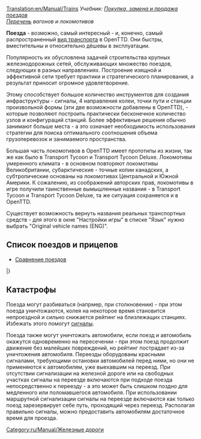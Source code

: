 [[Translation:en/Manual/Trains]]
{{ru/Перевод|en/Manual/Trains|85}}
{{ru/Manual/Оглавление}}
''Учебник: [[ru/Manual/Покупка и продажа поездов|Покупка, замена и продажа поездов]]''<br>
''[[:Category:ru/Manual/Поезда|Перечень]] вагонов и локомотивов''

'''Поезда''' - возможно, самый интересный - и, конечно, самый распространенный [[ru/Manual/Транспорт|вид транспорта]] в OpenTTD. Они быстры, вместительны и относительно дёшевы в эксплуатации.

Популярность их обусловлена задачей строительства крупных железнодорожных сетей, обслуживающих множество поездов, следующих в разных направлениях. Построение изящной и эффективной сети требует практики и стратегического планирования, а результат приносит огромное удовлетворение.

Этому способствует большое количество инструментов для создания инфраструктуры - сигналы, 4 направления колеи, точки пути и станции произвольной формы (эти две возможности добавлены в OpenTTD), - которые позволяют построить практически бесконечное количество узлов и конфигураций станций. Более эффективные решения обычно занимают больше места - а это означает необходимость использования стратегии для поиска оптимального соотношения объема грузоперевозок и занимаемого пространства.

Большая часть локомотивов в OpenTTD имеет прототипы из жизни, так же как было в Transport Tycoon и Transport Tycoon Deluxe. Локомотивы умеренного климата - в основном повторяют локомотивы Великобритании, субарктические - точные копии канадских, а субтропические основаны на локомотивах Центральной и Южной Америки. К сожалению, из соображений авторских прав, локомотивы в игре получили таинственные вымышленные названия - в Transport Tycoon и Transport Tycoon Deluxe, та же ситуация сохраняется и в OpenTTD. 

Существует возможность вернуть названия реальных транспортных средств - для этого в окне "Настройки игры" в списке "Язык" нужно выбрать "Original vehicle names (ENG)".
{{ru/Возможность|-0.6.3|text=(с 0.3.4)}}

==Список поездов и прицепов==

* [[ru/Manual/Base Set/Trains/Сравнение поездов|Сравнение поездов]]

{{ru/Manual/Шапка транспортно-климатической таблицы}}
{{en/Manual/VehicleTable/Header|Паровые локомотивы}}
{{en/Manual/VehicleTable/Row|
*[[File:en/Manual/Base Set/Trains/Kirbypaultank.png|Паровоз Kirby Paul Tank]] [[ru/Manual/Base Set/Trains/Kirby Paul Tank|Kirby Paul Tank]]
*[[File:en/Manual/Base Set/Trains/Chaneyjubilee.png|Паровоз Chaney "Jubilee"]] [[ru/Manual/Base Set/Trains/Chaney 'Jubilee'|Chaney "Jubilee"]]
*[[File:en/Manual/Base Set/Trains/Ginzua4.png|Паровоз Ginzu "A4"]] [[ru/Manual/Base Set/Trains/Ginzu 'A4'|Ginzu "A4"]]
*[[File:en/Manual/Base Set/Trains/Sh8p.png|Паровоз SH "8P"]] [[ru/Manual/Base Set/Trains/SH '8P'|SH "8P"]]
|
*[[File:en/Manual/Base Set/Trains/Wills280.png|Паровоз Wills 2-8-0]] [[ru/Manual/Base Set/Trains/Wills 2-8-0|Wills 2-8-0]]
|
*[[File:en/Manual/Base Set/Trains/Wills280.png|Паровоз Wills 2-8-0]] [[ru/Manual/Base Set/Trains/Wills 2-8-0|Wills 2-8-0]]
|
*[[File:en/Manual/Base Set/Trains/Ploddyphutchoochoo.png|Паровоз Ploddyphut Choo-Choo]] [[ru/Manual/Base Set/Trains/Ploddyphut Choo-Choo|Ploddyphut Choo-Choo]]
*[[File:en/Manual/Base Set/Trains/Powernautchoochoo.png|Паровоз Powernaut Choo-Choo]] [[ru/Manual/Base Set/Trains/Powernaut Choo-Choo|Powernaut Choo-Choo]]
*[[File:en/Manual/Base Set/Trains/Mightymoverchoochoo.png|Паровоз Might Mover Choo-Choo]] [[ru/Manual/Base Set/Trains/Mightymover Choo-Choo|Might Mover Choo-Choo]]
}}
{{en/Manual/VehicleTable/Header|Дизельные локомотивы}}
{{en/Manual/VehicleTable/Row|
*[[File:en/Manual/Base Set/Trains/Manleymoreldmu.png|Тепловоз Manley-Morel DMU]] [[ru/Manual/Base Set/Trains/Manley-Morel DMU|Manley-Morel DMU]]
*[[File:en/Manual/Base Set/Trains/Shhendry25.png|Тепловоз SH/Hendry "25"]] [[ru/Manual/Base Set/Trains/Hendry '25'|SH/Hendry "25"]]
*[[File:en/Manual/Base Set/Trains/Floss47.png|Тепловоз Floss "47"]] [[ru/Manual/Base Set/Trains/Floss '47'|Floss "47"]]
*[[File:en/Manual/Base Set/Trains/Uu37.png|Тепловоз UU "37"]] [[ru/Manual/Base Set/Trains/UU '37'|UU "37"]]
*[[File:en/Manual/Base Set/Trains/Sh125.png|Тепловоз SH "125"]] [[ru/Manual/Base Set/Trains/SH '125'|SH "125"]]
*[[File:en/Manual/Base Set/Trains/Dash.png|Тепловоз "Dash"]] [[ru/Manual/Base Set/Trains/Dash|"Dash"]]
|
*[[File:en/Manual/Base Set/Trains/Mjs250.png|Тепловоз MJS 250]] [[ru/Manual/Base Set/Trains/MJS250|MJS250]]
*[[File:en/Manual/Base Set/Trains/Kelling3100.png|Тепловоз Kelling 3100]] [[ru/Manual/Base Set/Trains/Kelling 3100|Kelling 3100]]
*[[File:en/Manual/Base Set/Trains/Cs4000.png|Тепловоз CS4000]] [[ru/Manual/Base Set/Trains/CS4000|CS4000]]
*[[File:en/Manual/Base Set/Trains/Cs2400.png|Тепловоз CS2400]] [[ru/Manual/Base Set/Trains/CS2400|CS2400]]
*[[File:en/Manual/Base Set/Trains/Mjs1000.png|Тепловоз MJS 1000]] [[ru/Manual/Base Set/Trains/MJS 1000|MJS 1000]]
*[[File:en/Manual/Base Set/Trains/Centennial.png|Тепловоз Centennial]] [[ru/Manual/Base Set/Trains/Centennial|Centennial]]
*[[File:en/Manual/Base Set/Trains/Turnerturbo.png|Тепловоз Turner Turbo]] [[ru/Manual/Base Set/Trains/Turner Turbo|Turner Turbo]]
|
*[[File:en/Manual/Base Set/Trains/Mjs250.png|Тепловоз MJS 250]] [[ru/Manual/Base Set/Trains/MJS250|MJS250]]
*[[File:en/Manual/Base Set/Trains/Kelling3100.png|Тепловоз Kelling 3100]] [[ru/Manual/Base Set/Trains/Kelling 3100|Kelling 3100]]
*[[File:en/Manual/Base Set/Trains/Cs4000.png|Тепловоз CS4000]] [[ru/Manual/Base Set/Trains/CS4000|CS4000]]
*[[File:en/Manual/Base Set/Trains/Cs2400.png|Тепловоз CS2400]] [[ru/Manual/Base Set/Trains/CS2400|CS2400]]
*[[File:en/Manual/Base Set/Trains/Mjs1000.png|Тепловоз MJS 1000]] [[ru/Manual/Base Set/Trains/MJS 1000|MJS 1000]]
*[[File:en/Manual/Base Set/Trains/Centennial.png|Тепловоз Centennial]] [[ru/Manual/Base Set/Trains/Centennial|Centennial]]
*[[File:en/Manual/Base Set/Trains/Turnerturbo.png|Тепловоз Turner Turbo]] [[ru/Manual/Base Set/Trains/Turner Turbo|Turner Turbo]]
|
*[[File:en/Manual/Base Set/Trains/Ploddyphutdiesel.png|Ploddyphut Diesel]] [[ru/Manual/Base Set/Trains/Ploddyphut Diesel|Ploddyphut Diesel]]
*[[File:en/Manual/Base Set/Trains/Powernautdiesel.png|Powernaut Diesel]] [[ru/Manual/Base Set/Trains/Powernaut Diesel|Powernaut Diesel]]
}}
{{en/Manual/VehicleTable/Header|Электрические локомотивы}}
{{en/Manual/VehicleTable/Row|
*[[File:en/Manual/Base Set/Trains/Sh30.png|Электровоз SH "30"]] [[ru/Manual/Base Set/Trains/SH '30'|SH "30"]]
*[[File:en/Manual/Base Set/Trains/Sh40.png|Электровоз SH "40"]] [[ru/Manual/Base Set/Trains/SH '40'|SH "40"]]
*[[File:en/Manual/Base Set/Trains/Tim.png|Электровоз "T.I.M."]] [[ru/Manual/Base Set/Trains/T.I.M.|"T.I.M."]]
*[[File:en/Manual/Base Set/Trains/Asiastar.png|Электровоз "Asiastar"]] [[ru/Manual/Base Set/Trains/AsiaStar|"AsiaStar"]]
|
None
|
None
|
None
}}
{{en/Manual/VehicleTable/Header|Монорельсовые локомотивы}}
{{en/Manual/VehicleTable/Row|
*[[File:en/Manual/Base Set/Trains/X2001.png|Монорельсовый электровоз X2001]] [[ru/Manual/Base Set/Trains/X2001|'X2001']]
*[[File:en/Manual/Base Set/Trains/Millenniumz1.png|Монорельсовый электровоз Milennium 'Z1']] [[ru/Manual/Base Set/Trains/Millennium Z1|'Millennium Z1']]
|
*[[File:en/Manual/Base Set/Trains/X2001.png|Монорельсовый электровоз X2001]] [[ru/Manual/Base Set/Trains/X2001|'X2001']]
*[[File:en/Manual/Base Set/Trains/Millenniumz1.png|Монорельсовый электровоз Milennium 'Z1']] [[ru/Manual/Base Set/Trains/Millennium Z1|'Millennium Z1']]
|
*[[File:en/Manual/Base Set/Trains/X2001.png|Монорельсовый электровоз X2001]] [[ru/Manual/Base Set/Trains/X2001|'X2001']]
*[[File:en/Manual/Base Set/Trains/Millenniumz1.png|Монорельсовый электровоз Milennium 'Z1']] [[ru/Manual/Base Set/Trains/Millennium Z1|'Millennium Z1']]
|
*[[File:en/Manual/Base Set/Trains/Wizzowowz99.png|Монорельсовый электровоз Wizzowow 'Z99']] [[ru/Manual/Base Set/Trains/Wizzowow Z99|Wizzowow Z99]]
}}
{{en/Manual/VehicleTable/Header|Магнитопланы}}
{{en/Manual/VehicleTable/Row|
*[[File:en/Manual/Base Set/Trains/Lev1leviathan.png|Локомотив-магнитоплан 1: Leviathan]] [[ru/Manual/Base Set/Trains/Lev1 'Leviathan'|Lev1 'Leviathan']]
*[[File:en/Manual/Base Set/Trains/Lev2cyclops.png|Локомотив-магнитоплан 2: Cyclops]] [[ru/Manual/Base Set/Trains/Lev2 'Cyclops'|Lev2 'Cyclops']]
*[[File:en/Manual/Base Set/Trains/Lev3pegasus.png|Локомотив-магнитоплан 3: Pegasus]] [[ru/Manual/Base Set/Trains/Lev3 'Pegasus'|Lev3 'Pegasus']]
*[[File:en/Manual/Base Set/Trains/Lev4chimaerarhead.png|Локомотив-магнитоплан 4: Chimaera (передний)]] [[ru/Manual/Base Set/Trains/Lev4 'Chimaera'|Lev4 'Chimaera']]
|
*[[File:en/Manual/Base Set/Trains/Lev1leviathan.png|Локомотив-магнитоплан 1: Leviathan]] [[ru/Manual/Base Set/Trains/Lev1 'Leviathan'|Lev1 'Leviathan']]
*[[File:en/Manual/Base Set/Trains/Lev2cyclops.png|Локомотив-магнитоплан 2: Cyclops]] [[ru/Manual/Base Set/Trains/Lev2 'Cyclops'|Lev2 'Cyclops']]
*[[File:en/Manual/Base Set/Trains/Lev3pegasus.png|Локомотив-магнитоплан 3: Pegasus]] [[ru/Manual/Base Set/Trains/Lev3 'Pegasus'|Lev3 'Pegasus']]
*[[File:en/Manual/Base Set/Trains/Lev4chimaerarhead.png|Локомотив-магнитоплан 4: Chimaera (передний)]] [[ru/Manual/Base Set/Trains/Lev4 'Chimaera'|Lev4 'Chimaera']]
|
*[[File:en/Manual/Base Set/Trains/Lev1leviathan.png|Локомотив-магнитоплан 1: Leviathan]] [[ru/Manual/Base Set/Trains/Lev1 'Leviathan'|Lev1 'Leviathan']]
*[[File:en/Manual/Base Set/Trains/Lev2cyclops.png|Локомотив-магнитоплан 2: Cyclops]] [[ru/Manual/Base Set/Trains/Lev2 'Cyclops'|Lev2 'Cyclops']]
*[[File:en/Manual/Base Set/Trains/Lev3pegasus.png|Локомотив-магнитоплан 3: Pegasus]] [[ru/Manual/Base Set/Trains/Lev3 'Pegasus'|Lev3 'Pegasus']]
*[[File:en/Manual/Base Set/Trains/Lev4chimaerarhead.png|Локомотив-магнитоплан 4: Chimaera (передний)]] [[ru/Manual/Base Set/Trains/Lev4 'Chimaera'|Lev4 'Chimaera']]
|
*[[File:en/Manual/Base Set/Trains/Wizzowowrocketeer.png|Игрушечный Wizzowow Rocketeer]] [[ru/Manual/Base Set/Trains/Wizzowow Rocketeer|Wizzowow Rocketeer]]
}}
{{en/Manual/VehicleTable/Header|Вагоны}}
{{en/Manual/VehicleTable/Row|
*[[File:en/Manual/Base Set/Trains/Passengercarriage.png|Стандартный пассажирский вагон]] [[ru/Manual/Base Set/Trains/Пассажирский вагон|Пассажирский вагон]]
*[[File:en/Manual/Base Set/Trains/Mailvan.png|Стандартный почтовый вагон]] [[ru/Manual/Base Set/Trains/Почтовый вагон|Почтовый вагон]]
*[[File:en/Manual/Base Set/Trains/Coaltruck.png|Стандартная угольная платформа]] [[ru/Manual/Base Set/Trains/Угольная платформа|Угольная платформа]]
*[[File:en/Manual/Base Set/Trains/Oiltanker car.png|Стандартная нефтяная цистерна]] [[ru/Manual/Base Set/Trains/Нефтяная цистерна|Нефтяная цистерна]]
*[[File:en/Manual/Base Set/Trains/Livestockvan.png|Стандартный вагон для скота]] [[ru/Manual/Base Set/Trains/Вагон для скота|Вагон для скота]]
*[[File:en/Manual/Base Set/Trains/Goodsvan.png|Стандартный товарный вагон]] [[ru/Manual/Base Set/Trains/Товарный вагон|Товарный вагон]]
*[[File:en/Manual/Base Set/Trains/Grainhopper.png|Стандартный хоппер для зерна]] [[ru/Manual/Base Set/Trains/Хоппер для зерна|Хоппер для зерна]]
*[[File:en/Manual/Base Set/Trains/Woodtruck.png|Стандартный вагон для дерева]] [[ru/Manual/Base Set/Trains/Вагон для дерева|Вагон для дерева]]
*[[File:en/Manual/Base Set/Trains/Ironorehopper.png|Стандартный хоппер для железной руды]] [[ru/Manual/Base Set/Trains/Хоппер для железной руды|Хоппер для железной руды]]
*[[File:en/Manual/Base Set/Trains/Steeltruck.png|Стандартный вагон для стали]] [[ru/Manual/Base Set/Trains/Вагон для стали|Вагон для стали]]
*[[File:en/Manual/Base Set/Trains/Armouredvan.png|Стандартный бронированный вагон]] [[ru/Manual/Base Set/Trains/Бронированный вагон|Бронированный вагон]]
|
*[[File:en/Manual/Base Set/Trains/Passengercarriagex.png|Субтропический и субарктический пассажирский вагон]] [[ru/Manual/Base Set/Trains/Пассажирский вагон|Пассажирский вагон]]
*[[File:en/Manual/Base Set/Trains/Mailvan.png|Стандартный почтовый вагон]] [[ru/Manual/Base Set/Trains/Почтовый вагон|Почтовый вагон]]
*[[File:en/Manual/Base Set/Trains/Coaltruck.png|Стандартная угольная платформа]] [[ru/Manual/Base Set/Trains/Угольная платформа|Угольная платформа]]
*[[File:en/Manual/Base Set/Trains/Oiltanker car.png|Стандартная нефтяная цистерна]] [[ru/Manual/Base Set/Trains/Нефтяная цистерна|Нефтяная цистерна]]
*[[File:en/Manual/Base Set/Trains/Livestockvan.png|Стандартный вагон для скота]] [[ru/Manual/Base Set/Trains/Вагон для скота|Вагон для скота]]
*[[File:en/Manual/Base Set/Trains/Goodsvan.png|Стандартный товарный вагон]] [[ru/Manual/Base Set/Trains/Товарный вагон|Товарный вагон]]
*[[File:en/Manual/Base Set/Trains/Grainhopper.png|Стандартный хоппер для зерна]] [[ru/Manual/Base Set/Trains/Хоппер для зерна|Хоппер для зерна]]
*[[File:en/Manual/Base Set/Trains/Woodtruck.png|Стандартный вагон для дерева]] [[ru/Manual/Base Set/Trains/Вагон для дерева|Вагон для дерева]]
*[[File:en/Manual/Base Set/Trains/Armouredvan.png|Стандартный бронированный вагон]] [[ru/Manual/Base Set/Trains/Бронированный вагон|Бронированный вагон]]
*[[File:en/Manual/Base Set/Trains/Foodvan.png|Tropical and Sub-arctic Food Van]] [[en/Manual/Base Set/Trains/Food Van]]
*[[File:en/Manual/Base Set/Trains/Papertruck.png|Субарктический вагон для бумаги]] [[ru/Manual/Base Set/Trains/Вагон для бумаги|Вагон для бумаги]]
|
*[[File:en/Manual/Base Set/Trains/Passengercarriagex.png|Субтропический и субарктический пассажирский вагон]] [[ru/Manual/Base Set/Trains/Пассажирский вагон|Пассажирский вагон]]
*[[File:en/Manual/Base Set/Trains/Mailvan.png|Стандартный почтовый вагон]] [[ru/Manual/Base Set/Trains/Почтовый вагон|Почтовый вагон]]
*[[File:en/Manual/Base Set/Trains/Oiltanker car.png|Стандартная нефтяная цистерна]] [[ru/Manual/Base Set/Trains/Нефтяная цистерна|Нефтяная цистерна]]
*[[File:en/Manual/Base Set/Trains/Goodsvan.png|Стандартный товарный вагон]] [[ru/Manual/Base Set/Trains/Товарный вагон|Товарный вагон]]
*[[File:en/Manual/Base Set/Trains/Grainhopper.png|Стандартный хоппер для зерна]] [[ru/Manual/Base Set/Trains/Хоппер для зерна|Хоппер для зерна]]
*[[File:en/Manual/Base Set/Trains/Woodtruck.png|Стандартный вагон для дерева]] [[ru/Manual/Base Set/Trains/Вагон для дерева|Вагон для дерева]]
*[[File:en/Manual/Base Set/Trains/Armouredvan.png|Стандартный бронированный вагон]] [[ru/Manual/Base Set/Trains/Бронированный вагон|Бронированный вагон]]
*[[File:en/Manual/Base Set/Trains/Foodvan.png|Tropical and Sub-arctic Food Van]] [[en/Manual/Base Set/Trains/Food Van]]
*[[File:en/Manual/Base Set/Trains/Copperorehopper.png|Tropical Copper Ore Hopper]] [[en/Manual/Base Set/Trains/Copper Ore Hopper]]
*[[File:en/Manual/Base Set/Trains/Watertanker.png|Субтропическая водяная цистерна]] [[ru/Manual/Base Set/Trains/Водяная цистерна|Водяная цистерна]]
*[[File:en/Manual/Base Set/Trains/Fruittruck.png|Tropical Fruit Truck]] [[en/Manual/Base Set/Trains/Fruit Truck]]
*[[File:en/Manual/Base Set/Trains/Rubbertruck.png|Tropcial Rubber Truck]] [[en/Manual/Base Set/Trains/Rubber Truck]]
|
*[[File:en/Manual/Base Set/Trains/Passengercarriagetoyland.png|Стандартный пассажирский вагон]] [[ru/Manual/Base Set/Trains/Пассажирский вагон|Пассажирский вагон]]
*[[File:en/Manual/Base Set/Trains/Mailvanx.png|Стандартный почтовый вагон]] [[ru/Manual/Base Set/Trains/Почтовый вагон|Почтовый вагон]]
*[[File:en/Manual/Base Set/Trains/Sugartruck.png|Toyland Sugar Truck]] [[en/Manual/Base Set/Trains/Sugar Truck]]
*[[File:en/Manual/Base Set/Trains/Candyflosshopper.png|Toyland Candyfloss Hopper]] [[en/Manual/Base Set/Trains/Candyfloss Hopper]]
*[[File:en/Manual/Base Set/Trains/Toffeehopper.png|Toyland Toffee Hopper]] [[en/Manual/Base Set/Trains/Toffee Hopper]]
*[[File:en/Manual/Base Set/Trains/Bubblevan.png|Toyland Bubble Van]] [[en/Manual/Base Set/Trains/Bubble Van]]
*[[File:en/Manual/Base Set/Trains/Colatanker.png|Toyland Cola Tanker]] [[en/Manual/Base Set/Trains/Cola Tanker]]
*[[File:en/Manual/Base Set/Trains/Sweetvan.png|Toyland Sweet Van]] [[en/Manual/Base Set/Trains/Sweet Van]]
*[[File:en/Manual/Base Set/Trains/Toyvan.png|Toyland Toy Van]] [[en/Manual/Base Set/Trains/Toy Van]]
*[[File:en/Manual/Base Set/Trains/Batterytruck.png|Toyland Battery Truck]] [[en/Manual/Base Set/Trains/Battery Truck]]
*[[File:en/Manual/Base Set/Trains/Fuzzydrinktruck.png|Toyland Fuzzy Drink Truck]] [[en/Manual/Base Set/Trains/Fizzy Drink Truck]]
*[[File:en/Manual/Base Set/Trains/Plastictruck.png|Toyland Plastic Truck]] [[en/Manual/Base Set/Trains/Plastic Truck]]
}}
|}

==Катастрофы==
Поезда могут разбиваться (напрмер, при столкновении) - при этом поезда уничтожаются, колея на некоторое время становится непроездной и сильно снижается рейтинг на близлежащих станциях. Избежать этого помогут [[ru/Manual/Сигналы|сигналы]].

Поезда также могут уничтожать автомобили, если поезд и автомобиль окажутся одновременно на пересечении - при этом поезд продолжит движение без малейших повреждений, но рейтинг пострадает из-за уничтожения автомобиля. Переезды оборудованы красными сигналами, требующими остановки автомобилей перед ними, но они не применяются к автомобилям, уже выехавшим на переезд. При отсутствии сигнализации на железной дороге или на свободных участках сигналы на переезде включаются при подходе поезда непосредственно к переезду - а это может быть слишком поздно для медленного или поломавшегося автомобиля. При использовании маршрутной сигнализации сигналы на переезде включаются как только поезд зарезервирует себе путь, проходящий через переезд. Располагая правильно сигналы, можно предоставить автомобилям достаточное время для проезда.

[[Category:ru/Manual/Железные дороги]]